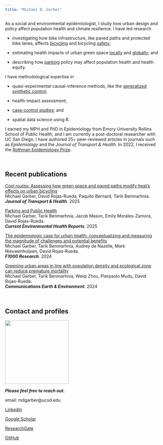 ```yaml
---
title: "Michael D. Garber"
---
```


As a social and environmental epidemiologist, I study how urban design and policy affect population health and climate resilience. I have led research

-   investigating how bike infrastructure, like paved paths and protected bike lanes, affects [bicycling](https://pmc.ncbi.nlm.nih.gov/articles/PMC9211442/) and bicycling [safety](https://pmc.ncbi.nlm.nih.gov/articles/PMC10773466/);

-   estimating health impacts of urban green space [locally](https://www.sciencedirect.com/science/article/pii/S0160412023003239) and [globally](https://www.nature.com/articles/s43247-024-01803-y); and

-   describing how [parking](https://link.springer.com/article/10.1007/s40572-024-00465-4) policy may affect population health and health equity.

I have methodological expertise in

-   quasi-experimental causal-inference methods, like the [generalized synthetic control](https://journals.lww.com/epidem/fulltext/2024/03000/precision_and_weighting_of_effects_estimated_by.17.aspx);

-   health-impact assessment;

-   [case-control studies](https://pmc.ncbi.nlm.nih.gov/articles/PMC7707160/); and

-   spatial data science using R.

I earned my MPH and PhD in Epidemiology from Emory University Rollins School of Public Health, and I am currently a post-doctoral researcher with UC San Diego. I have authored 25+ peer-reviewed articles in journals such as *Epidemiology* and the *Journal of Transport & Health*. In 2022, I received the [Rothman Epidemiology Prize](https://journals.lww.com/epidem/fulltext/2022/07000/michael_d__garber,_winner_of_the_2022_rothman.1.aspx).

<br>

## **Recent publications**

[Cool routes: Assessing how green space and paved paths modify heat's effects on urban bicycling](https://www.sciencedirect.com/science/article/pii/S2214140525001793)<br> Michael Garber, David Rojas-Rueda, Paquito Bernard, Tarik Benmarhnia.<br>***Journal of Transport & Health***. 2025<br>

[Parking and Public Health](https://link.springer.com/article/10.1007/s40572-024-00465-4)<br> Michael Garber, Tarik Benmarhnia, Jacob Mason, Emily Morales-Zamora, David Rojas-Rueda.<br>***Current Environmental Health Reports***. 2025<br>

[The epidemiologic case for urban health: conceptualizing and measuring the magnitude of challenges and potential benefits](https://f1000research.com/articles/13-950)<br> Michael Garber, Tarik Benmarhnia, Audrey de Nazelle, Mark Nieuwenhuijsen, David Rojas-Rueda.<br>***F1000 Research***. 2024<br>

[Greening urban areas in line with population density and ecological zone can reduce premature mortality](https://www.nature.com/articles/s43247-024-01803-y)<br> Michael Garber, Tarik Benmarhnia, Weiqi Zhou, Pierpaolo Mudu, David Rojas-Rueda.<br>***Communications Earth & Environment***. 2024<br>

<br>

## **Contact and profiles**

![](images/Garber-pic-2025.jpg){width="209"}

***Please feel free to reach out.***

email: mdgarber\@ucsd.edu

[Linkedin](https://www.linkedin.com/in/michaeldgarber/)

[Google Scholar](https://scholar.google.com/citations?hl=en&user=r-MsgFsAAAAJ&view_op=list_works&sortby=pubdate)

[ResearchGate](https://www.researchgate.net/profile/Michael-Garber) 

[GitHub](https://github.com/michaeldgarber)
